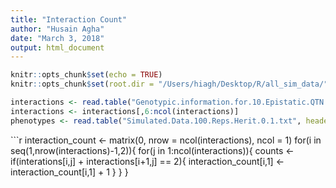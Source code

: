 ```yaml
---
title: "Interaction Count"
author: "Husain Agha"
date: "March 3, 2018"
output: html_document
---
```


```r
knitr::opts_chunk$set(echo = TRUE)
knitr::opts_chunk$set(root.dir = "/Users/hiagh/Desktop/R/all_sim_data/")
```

```r
interactions <- read.table("Genotypic.information.for.10.Epistatic.QTN.txt", header = T, sep = "\t")
interactions <- interactions[,6:ncol(interactions)]
phenotypes <- read.table("Simulated.Data.100.Reps.Herit.0.1.txt", header = T, sep = "\t", row.names = 1)
```

```r
interaction_count <- matrix(0, nrow = ncol(interactions), ncol = 1)
for(i in seq(1,nrow(interactions)-1,2)){
  for(j in 1:ncol(interactions)){
    counts <- if(interations[i,j] + interactions[i+1,j] == 2){
      interaction_count[i,1] <- interaction_count[i,1] + 1
    }
  }
}

